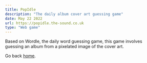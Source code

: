 ```yaml
---
title: PopIdle
description: "The daily album cover art guessing game"
date: May 22 2022
url: https://popidle.the-sound.co.uk
type: "Web game"
---
```


Based on Wordle, the daily word guessing game, this game involves guessing an album from a pixelated image of the cover art.

Go back [home](/).

